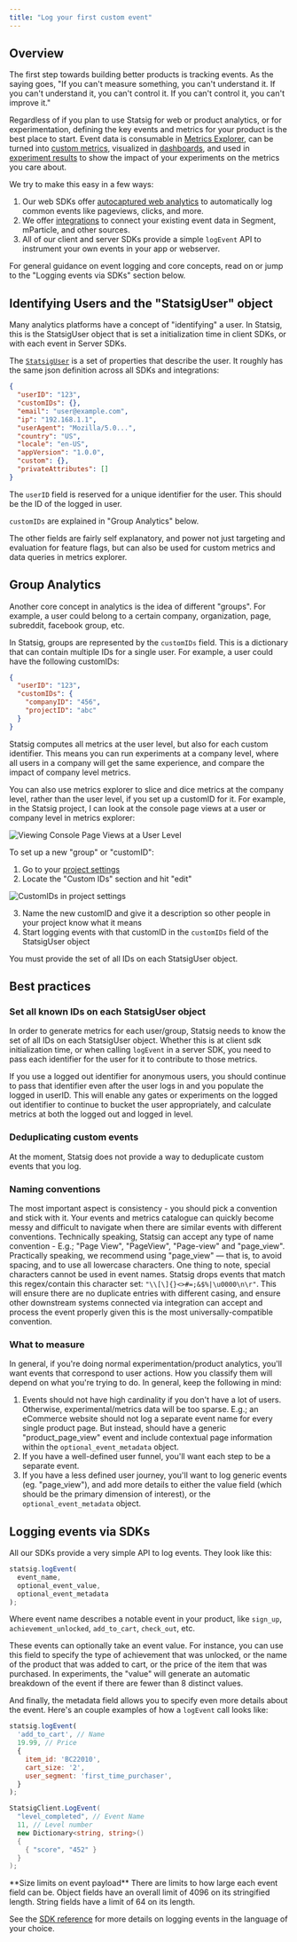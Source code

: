 ```yaml
---
title: "Log your first custom event"
---
```


## Overview

The first step towards building better products is tracking events. As the saying goes, "If you can't measure something, you can't understand it. If you can't understand it, you can't control it. If you can't control it, you can't improve it."

Regardless of if you plan to use Statsig for web or product analytics, or for experimentation, defining the key events and metrics for your product is the best place to start. Event data is consumable in [Metrics Explorer](/product-analytics/overview), can be turned into [custom metrics](/metrics/how-metrics-work), visualized in [dashboards](/product-analytics/dashboards), and used in [experiment results](/metrics/pulse) to show the impact of your experiments on the metrics you care about.

We try to make this easy in a few ways:
1. Our web SDKs offer [autocaptured web analytics](/webanalytics/overview) to automatically log common events like pageviews, clicks, and more.
2. We offer [integrations](https://docs.statsig.com/integrations/introduction) to connect your existing event data in Segment, mParticle, and other sources.
3. All of our client and server SDKs provide a simple `logEvent` API to instrument your own events in your app or webserver.

For general guidance on event logging and core concepts, read on or jump to the "Logging events via SDKs" section below.

## Identifying Users and the "StatsigUser" object

Many analytics platforms have a concept of "identifying" a user. In Statsig, this is the StatsigUser object that is set a initialization time in client SDKs, or with each event in Server SDKs.

The [`StatsigUser`](/concepts/user) is a set of properties that describe the user. It roughly has the same json definition across all SDKs and integrations:

<CodeGroup>

```json StatsigUser Object
{
  "userID": "123",
  "customIDs": {},
  "email": "user@example.com",
  "ip": "192.168.1.1",
  "userAgent": "Mozilla/5.0...",
  "country": "US",
  "locale": "en-US",
  "appVersion": "1.0.0",
  "custom": {},
  "privateAttributes": []
}
```

</CodeGroup>

The `userID` field is reserved for a unique identifier for the user. This should be the ID of the logged in user.

`customIDs` are explained in "Group Analytics" below.

The other fields are fairly self explanatory, and power not just targeting and evaluation for feature flags, but can also be used for custom metrics and data queries in metrics explorer.

## Group Analytics

Another core concept in analytics is the idea of different "groups". For example, a user could belong to a certain company, organization, page, subreddit, facebook group, etc.

In Statsig, groups are represented by the `customIDs` field. This is a dictionary that can contain multiple IDs for a single user. For example, a user could have the following customIDs:

<CodeGroup>

```json Group Example
{
  "userID": "123",
  "customIDs": {
    "companyID": "456",
    "projectID": "abc"
  }
}
```

</CodeGroup>

Statsig computes all metrics at the user level, but also for each custom identifier. This means you can run experiments at a company level, where all users in a company will get the same experience, and compare the impact of company level metrics.

You can also use metrics explorer to slice and dice metrics at the company level, rather than the user level, if you set up a customID for it. For example, in the Statsig project, I can look at the console page views at a user or company level in metrics explorer:

![Viewing Console Page Views at a User Level](https://github.com/user-attachments/assets/67719f66-63cb-41c7-8d83-d2a567738a84)

To set up a new "group" or "customID":

1. Go to your [project settings](https://console.statsig.com/settings)
2. Locate the "Custom IDs" section and hit "edit"

![CustomIDs in project settings](https://github.com/user-attachments/assets/e26cc341-13c2-4b78-898f-02d56bfc2474)

3. Name the new customID and give it a description so other people in your project know what it means
4. Start logging events with that customID in the `customIDs` field of the StatsigUser object

<Note>
You must provide the set of all IDs on each StatsigUser object.
</Note>

## Best practices

### Set all known IDs on each StatsigUser object
In order to generate metrics for each user/group, Statsig needs to know the set of all IDs on each StatsigUser object. Whether this is at client sdk initialization time, or when calling `logEvent` in a server SDK, you need to pass each identifier for the user for it to contribute to those metrics.

If you use a logged out identifier for anonymous users, you should continue to pass that identifier even after the user logs in and you populate the logged in userID. This will enable any gates or experiments on the logged out identifier to continue to bucket the user appropriately, and calculate metrics at both the logged out and logged in level.

### Deduplicating custom events
At the moment, Statsig does not provide a way to deduplicate custom events that you log.

### Naming conventions

The most important aspect is consistency - you should pick a convention and stick with it. Your events and metrics catalogue can quickly become messy and difficult to navigate when there are similar events with different conventions. Technically speaking, Statsig can accept any type of name convention - E.g.; "Page View", "PageView", "Page-view" and "page_view". Practically speaking, we recommend using "page_view" — that is, to avoid spacing, and to use all lowercase characters. One thing to note, special characters cannot be used in event names. Statsig drops events that match this regex/contain this character set: `"\\[\]{}<>#=;&$%|\u0000\n\r"`. This will ensure there are no duplicate entries with different casing, and ensure other downstream systems connected via integration can accept and process the event properly given this is the most universally-compatible convention.

### What to measure

In general, if you're doing normal experimentation/product analytics, you'll want events that correspond to user actions. How you classify them will depend on what you're trying to do. In general, keep the following in mind:
1. Events should not have high cardinality if you don't have a lot of users. Otherwise, experimental/metrics data will be too sparse. E.g.; an eCommerce website should not log a separate event name for every single product page. But instead, should have a generic "product_page_view" event and include contextual page information within the `optional_event_metadata` object.
2. If you have a well-defined user funnel, you'll want each step to be a separate event.
3. If you have a less defined user journey, you'll want to log generic events (eg. "page_view"), and add more details to either the value field (which should be the primary dimension of interest), or the `optional_event_metadata` object.

## Logging events via SDKs

All our SDKs provide a very simple API to log events. They look like this:

<CodeGroup>

```js JavaScript
statsig.logEvent(
  event_name,
  optional_event_value,
  optional_event_metadata
);
```

</CodeGroup>

Where event name describes a notable event in your product, like `sign_up`, `achievement_unlocked`, `add_to_cart`, `check_out`, etc.

These events can optionally take an event value. For instance, you can use this field to specify the type of achievement that was unlocked, or the name of the product that was added to cart, or the price of the item that was purchased.
In experiments, the "value" will generate an automatic breakdown of the event if there are fewer than 8 distinct values.

And finally, the metadata field allows you to specify even more details about the event. Here's an couple examples of how a ```logEvent``` call looks like:

<CodeGroup>

```js JavaScript Example
statsig.logEvent(
  'add_to_cart', // Name
  19.99, // Price
  {
    item_id: 'BC22010',
    cart_size: '2',
    user_segment: 'first_time_purchaser',
  }
);
```

```csharp C# Example
StatsigClient.LogEvent(
  "level_completed", // Event Name
  11, // Level number
  new Dictionary<string, string>()
  {
    { "score", "452" }
  }
);
```

</CodeGroup>

<Info>
**Size limits on event payload**
There are limits to how large each event field can be.
Object fields have an overall limit of 4096 on its stringified length.
String fields have a limit of 64 on its length.
</Info>

See the [SDK reference](/sdks/getting-started) for more details on logging events in the language of your choice.